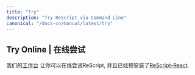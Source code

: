 ```yaml
---
title: "Try"
description: "Try ReScript via Command Line"
canonical: "/docs-cn/manual/latest/try"
---
```


## Try Online | 在线尝试

我们的[工作台](/try) 让你可以在线尝试ReScript, 并且已经预安装了[ReScript-React](/docs/react/latest/introduction).


